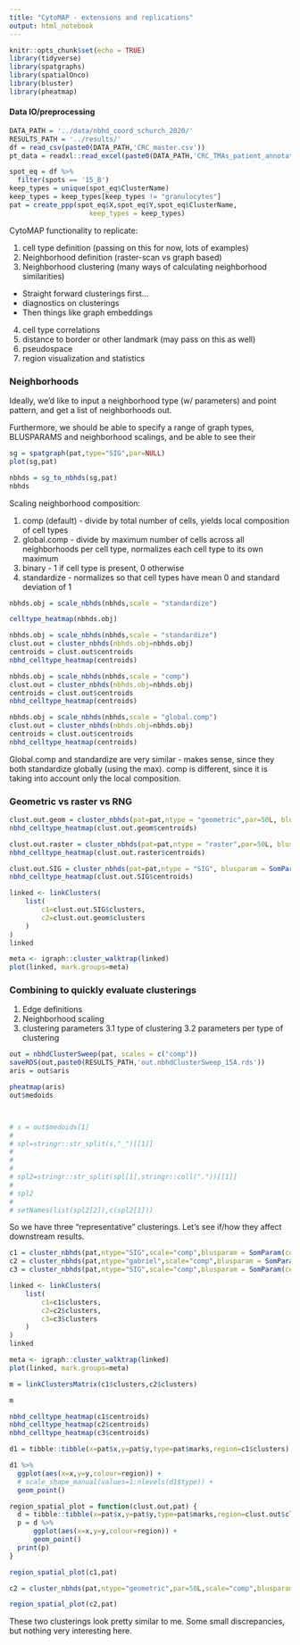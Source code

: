 ```yaml
---
title: "CytoMAP - extensions and replications"
output: html_notebook
---
```


```r
knitr::opts_chunk$set(echo = TRUE)
library(tidyverse)
library(spatgraphs)
library(spatialOnco)
library(bluster)
library(pheatmap)
```

#### Data IO/preprocessing

```r
DATA_PATH = '../data/nbhd_coord_schurch_2020/'
RESULTS_PATH = '../results/'
df = read_csv(paste0(DATA_PATH,'CRC_master.csv'))
pt_data = readxl::read_excel(paste0(DATA_PATH,'CRC_TMAs_patient_annotations.xlsx'))

```

```r
spot_eq = df %>%
  filter(spots == '15_B')
keep_types = unique(spot_eq$ClusterName)
keep_types = keep_types[keep_types != "granulocytes"]
pat = create_ppp(spot_eq$X,spot_eq$Y,spot_eq$ClusterName,
                    keep_types = keep_types)
```

CytoMAP functionality to replicate:

1. cell type definition (passing on this for now, lots of examples)
2. Neighborhood definition (raster-scan vs graph based)
3. Neighborhood clustering (many ways of calculating neighborhood similarities)
  * Straight forward clusterings first...
  * diagnostics on clusterings
  * Then things like graph embeddings
4. cell type correlations
5. distance to border or other landmark (may pass on this as well)
6. pseudospace
7. region visualization and statistics


### Neighborhoods

Ideally, we'd like to input a neighborhood type (w/ parameters) and point pattern, and get a list of neighborhoods out.

Furthermore, we should be able to specify a range of graph types, BLUSPARAMS and neighborhood scalings, and be able to see their 
```r
sg = spatgraph(pat,type="SIG",par=NULL)
plot(sg,pat)

nbhds = sg_to_nbhds(sg,pat)
nbhds

```

Scaling neighborhood composition:

1. comp (default) - divide by total number of cells, yields local composition of cell types
2. global.comp - divide by maximum number of cells across all neighborhoods per cell type, normalizes
each cell type to its own maximum
3. binary - 1 if cell type is present, 0 otherwise
4. standardize - normalizes so that cell types have mean 0 and standard deviation of 1

```r
nbhds.obj = scale_nbhds(nbhds,scale = "standardize")
```

```r
celltype_heatmap(nbhds.obj)
```

```r
nbhds.obj = scale_nbhds(nbhds,scale = "standardize")
clust.out = cluster_nbhds(nbhds.obj=nbhds.obj)
centroids = clust.out$centroids
nbhd_celltype_heatmap(centroids)
```

```r
nbhds.obj = scale_nbhds(nbhds,scale = "comp")
clust.out = cluster_nbhds(nbhds.obj=nbhds.obj)
centroids = clust.out$centroids
nbhd_celltype_heatmap(centroids)
```

```r
nbhds.obj = scale_nbhds(nbhds,scale = "global.comp")
clust.out = cluster_nbhds(nbhds.obj=nbhds.obj)
centroids = clust.out$centroids
nbhd_celltype_heatmap(centroids)
```

Global.comp and standardize are very similar - makes sense, since they both standardize globally (using the max).
comp is different, since it is taking into account only the local composition.

### Geometric vs raster vs RNG

```r
clust.out.geom = cluster_nbhds(pat=pat,ntype = "geometric",par=50L, blusparam = SomParam(centers=5L))
nbhd_celltype_heatmap(clust.out.geom$centroids)
```

```r
clust.out.raster = cluster_nbhds(pat=pat,ntype = "raster",par=50L, blusparam = SomParam(centers=5L))
nbhd_celltype_heatmap(clust.out.raster$centroids)
```

```r
clust.out.SIG = cluster_nbhds(pat=pat,ntype = "SIG", blusparam = SomParam(centers=5L))
nbhd_celltype_heatmap(clust.out.SIG$centroids)
```


```r
linked <- linkClusters(
    list(
        c1=clust.out.SIG$clusters,
        c2=clust.out.geom$clusters
    )
)
linked
```

```r
meta <- igraph::cluster_walktrap(linked)
plot(linked, mark.groups=meta)
```


### Combining to quickly evaluate clusterings

1. Edge definitions
2. Neighborhood scaling
3. clustering parameters
  3.1 type of clustering
  3.2 parameters per type of clustering


```r
out = nbhdClusterSweep(pat, scales = c("comp"))
saveRDS(out,paste0(RESULTS_PATH,'out.nbhdClusterSweep_15A.rds'))
aris = out$aris

pheatmap(aris)
out$medoids



# s = out$medoids[1]
# 
# spl=stringr::str_split(s,"_")[[1]]
# 
# 
# 
# spl2=stringr::str_split(spl[1],stringr::coll("."))[[1]]
# 
# spl2
# 
# setNames(list(spl2[2]),c(spl2[1]))
```

So we have three "representative" clusterings. Let's see if/how they affect downstream results.

```r
c1 = cluster_nbhds(pat,ntype="SIG",scale="comp",blusparam = SomParam(centers=5))
c2 = cluster_nbhds(pat,ntype="gabriel",scale="comp",blusparam = SomParam(centers=5))
c3 = cluster_nbhds(pat,ntype="SIG",scale="comp",blusparam = SomParam(centers=9))
```

```r
linked <- linkClusters(
    list(
        c1=c1$clusters,
        c2=c2$clusters,
        c3=c3$clusters
    )
)
linked
```

```r
meta <- igraph::cluster_walktrap(linked)
plot(linked, mark.groups=meta)
```

```r
m = linkClustersMatrix(c1$clusters,c2$clusters)

m
```

```r
nbhd_celltype_heatmap(c1$centroids)
nbhd_celltype_heatmap(c2$centroids)
nbhd_celltype_heatmap(c3$centroids)

```

```r
d1 = tibble::tibble(x=pat$x,y=pat$y,type=pat$marks,region=c1$clusters)

d1 %>%
  ggplot(aes(x=x,y=y,colour=region)) +
  # scale_shape_manual(values=1:nlevels(d1$type)) +
  geom_point()

region_spatial_plot = function(clust.out,pat) {
  d = tibble::tibble(x=pat$x,y=pat$y,type=pat$marks,region=clust.out$clusters)
  p = d %>%
      ggplot(aes(x=x,y=y,colour=region)) +
      geom_point()
  print(p)
}

region_spatial_plot(c1,pat)
```

```r
c2 = cluster_nbhds(pat,ntype="geometric",par=50L,scale="comp",blusparam = SomParam(centers=5))

region_spatial_plot(c2,pat)
```


These two clusterings look pretty similar to me. Some small discrepancies, but nothing very interesting here.



